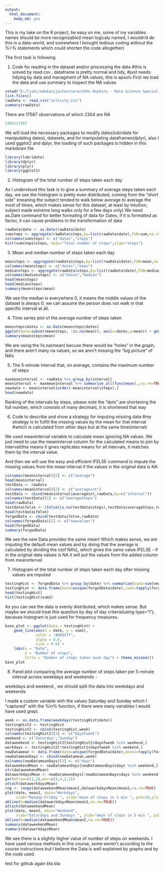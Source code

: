 ```yaml
---
output: 
  html_document: 
    keep_md: yes
---
```

This is my take on the R project, be easy on me, some of my variables names should be more recognizable(I mean logicaly named, I wouldn'd do this in a data-world, and somewhere I brought tedious coding without the %>% statements which could shorten the code altogether)

The first task is following

1. Code for reading in the dataset and/or processing the data
#this is solved by read.csv , dataframe is pretty normal and tidy,
#just needs tidying by data and managment of NA values, this is apsolv
First we load the data and use summary to inspect the NA values

```r
setwd("E:/ljubi/edukacija/Coursera/John Hopkins - Data Science Specialization/Reproducible research")
list.files()
rawData <- read.csv("activity.csv")
summary(rawData)
```
There are 17567 observations of which 2304 are NA
```r
2304/17567
```

We will load the necessary packages to modify dates(lubridate for manipulating dates), datasets, and for manipulating dataframes(dplyr), also I used ggplot2 and dplyr, the loading of such packages is hidden in this markdown file
```r
library(lubridate)
library(dplyr)
library(plyr)
library(ggplot2)
```

2. Histogram of the total number of steps taken each day

As I understood this task is to give a summary of average steps
taken each day, we see the histogram is pretty even distributed, coming from the "short side" (meaning the subject tended to walk below average to average the most of times, which makes sense for this dataset, at least by intuition, subject made extreme long walks only for a few days only)
We need as.Date command for better formating of data for Dates, if it is 
formatted as factor, it can cause problems in the transformation of data
```r
rawData$date <- as.Date(rawData$date)
sumsteps <- aggregate(rawData$steps,by=list(rawData$date),FUN=sum,na.rm=TRUE)
colnames(sumsteps) <- c("dates","steps")
hist(sumsteps$steps, main="Total number of steps",xlab="steps")
```


3. Mean and median number of steps taken each day

```r
meansteps <- aggregate(rawData$steps,by=list(rawData$date),FUN=mean,na.rm=TRUE)
colnames(meansteps) <- c("dates","mean")
mediansteps <- aggregate(rawData$steps,by=list(rawData$date),FUN=median,na.rm=TRUE)
colnames(mediansteps) <- c("dates","median")
head(meansteps)
head(mediansteps)
summary(meansteps$mean)
```
We see the median is everywhere 0, it means the middle values of the dataset
is always 0, we can assume the person does not walk in that specific interval at all. 

4. Time series plot of the average number of steps taken
```r
meansteps$dates <- as.Date(meansteps$dates)
ggplot(data=subset(meansteps, !is.na(mean)), aes(x=dates,y=mean)) + geom_line(color="#00AFBB", size =1) + stat_smooth() 
summary(meansteps$mean)
```
We are using the !is.na(mean) becuse there would be "holes" in the graph,
and there aren't many na values, so we aren't missing the "big picture" of NA's

5. The 5-minute interval that, on average, contains the maximum number of steps
```r
maxmeaninterval <- rawData %>% group_by(interval)
meaninterval <- maxmeaninterval %>% summarise_all(funs(mean(.,na.rm=TRUE)))
newdata <- meaninterval[order(-meaninterval$steps),]
head(newdata)
```
Ranking of the intervals by steps, please note the "dots" are shortening the full number, which consists of many decimals, it is shortened that way

6. Code to describe and show a strategy for imputing missing data
#my strategy is to fulfill the missing values by the mean for that interval
#which is calculated from other days but at the same time(interval)

We used meaninterval variable to calculate mean ignoring NA values. We just need to use the meaninterval column for the calculated means to join by interval(this means it gives replicates means for all intervals, it matches them by the interval value. 

And then we will use the easy and efficient IFELSE command to impute the missing values from the mean interval if the values in the original data is NA
```r
colnames(meaninterval)[2] <- c("average")
head(meaninterval)
testData <- rawData
colnames(meaninterval)[2] <- c("averageint")
testData <- cbind(meaninterval$averageint,rawData,by=c("interval"))
colnames(testData)[1] <- c("averageSteps")
head(rawData)
testdataifelse <- ifelse(is.na(testData$steps),testData$averageSteps,testData$steps)
head(testdataifelse)
forgedData <- cbind(testdataifelse,rawData)
colnames(forgedData)[1] <- c("newvalues")
head(forgedData)
summary(forgedData)
```
We see the new Data provides the same mean! Which makes sense, we are imputing the default mean values and by doing that the average is calculated by dividing the n(of NA's), which gives the same value
IFELSE - if in the original data values is NA it will put the values from the added column from meaninterval. 


7. Histogram of the total number of steps taken each day after missing values are imputed
```r
testingHist <- forgedData %>% group_by(date) %>% summarize(sum2=sum(newvalues))
testingHist <- data.frame(date=unique(forgedData$date),sum2=tapply(forgedData$newvalues,forgedData$date,FUN=sum))
head(testingHist)
hist(testingHist$sum2)
```
As you can see the data is evenly distributed, which makes sense. But maybe we should treat this question by day of day criteria(using type="l"), because histogram is just used for frequency measures.
```r
base_plot <- ggplot(data = testingHist) +
    geom_line(aes(x = date, y = sum2), 
              color = "#09557f",
              alpha = 0.6,
              size = 0.6) +
    labs(x = "Date", 
         y = "Number of steps",
         title = "Number of steps taken each day") + theme_minimal()
base_plot
```
8. Panel plot comparing the average number of steps
taken per 5-minute interval across weekdays and weekends - 

weekdays and weekend , we should split the data into weekdays and weekends

I made a custom variable with the values Saturday and Sunday which I "captured" with the %in% function, if there were many variables I would have used grepl.

```r
week <- as.data.frame(weekdays(testingHist$date))
testingHist2 <- testingHist
testingHist2 <- cbind(testingHist,week)
colnames(testingHist2)[3] <- c("dayofweek")
weekend <- c("Saturday","Sunday")
dataweekend <- testingHist2[testingHist2$dayofweek %in% weekend,]
workdays <- testingHist2[!testingHist2$dayofweek %in% weekend,]
newDatamean <- data.frame(date=unique(forgedData$date),mean2=tapply(forgedData$newvalues,forgedData$date,FUN=mean))
newDatameanDays <- cbind(newDatamean,week)
colnames(newDatameanDays)[3] <- c("days")
dataweekendMean <- newDatameanDays[newDatameanDays$days %in% weekend,]
str(dataweekendMean)
dataworkdaysMean <- newDatameanDays[!newDatameanDays$days %in% weekend,]
par(mfrow=c(1,2),mar=c(4,4,2,1))
attach(dataworkdaysMean)
rng <- range(dataweekendMean$mean2,dataworkdaysMean$mean2,na.rm=TRUE)
plot(date, mean2, main="Workdays",
     xlab="Monday-Friday ", ylab="mean of steps in 5 min ", pch=19,ylim=rng) 
abline(h=median(dataworkdaysMean$mean2,na.rm=TRUE))
attach(dataweekendMean)
plot(date, mean2, main="Weekend",
     xlab="Saturdays and Sundays ", ylab="mean of steps in 5 min ", pch=19,ylim=rng) 
abline(h=median(dataweekendMean$mean2,na.rm=TRUE))
summary(dataweekendMean)
summary(dataworkdaysMean)
```

We see there is a slightly higher value of number of steps on weekends.
I have used various methods in this course, some weren't according to the course instructions but I believe the Data is well explained by graphs and by the code used.


test for github again bla bla
